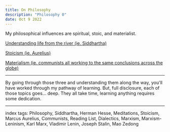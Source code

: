 ```yaml
---
title: On Philosophy
description: "Philosophy 0"
date: Oct 9 2022
---
```


My philosophical influences are spiritual, stoic, and materialist.

[Understanding life from the river (ie. Siddhartha)](/posts/on-siddhartha)

[Stoicism (ie. Aurelius)](/posts/on-meditations)

[Materialism (ie. communists all working to the same conclusions across the globe)](/posts/on-communists)

---

By going through those three and understanding them along the way, you'll have worked through my pathway of learning. But, full disclosure, each of those topics goes... deep. They all take time, learning anything requires some dedication. 


---

index tags: Philosophy, Siddhartha, Herman Hesse, Meditations, Stoicism, Marcus Aurelius, Communists, Reading List, Dialectics, Marxism, Marxism-Leninism, Karl Marx, Vladimir Lenin, Joseph Stalin, Mao Zedong